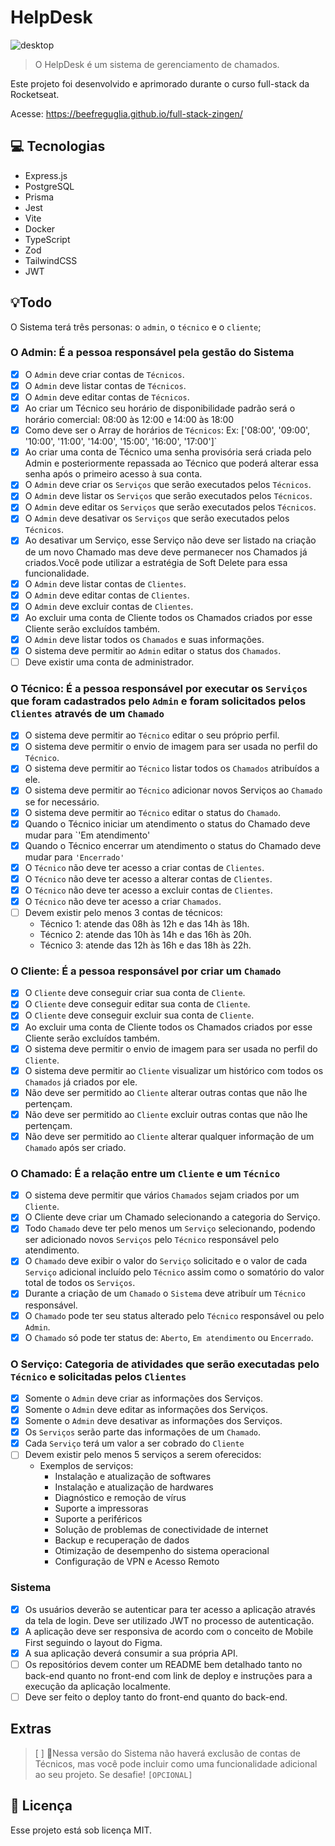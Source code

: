 # HelpDesk

<img src="./assets/desktop.png" alt="desktop">

> O HelpDesk é um sistema de gerenciamento de chamados.

Este projeto foi desenvolvido e aprimorado durante o curso full-stack da Rocketseat.

Acesse:
https://beefreguglia.github.io/full-stack-zingen/

## 💻 Tecnologias

- Express.js
- PostgreSQL
- Prisma
- Jest
- Vite
- Docker
- TypeScript
- Zod
- TailwindCSS
- JWT

## 💡Todo

O Sistema terá três personas: o `admin`, o `técnico` e o `cliente`;

### O **Admin**: É a pessoa responsável pela gestão do Sistema

- [x] O `Admin` deve criar contas de `Técnicos`.
- [x] O `Admin` deve listar contas de `Técnicos`.
- [x] O `Admin` deve editar contas de `Técnicos`.
- [x] Ao criar um Técnico seu horário de disponibilidade padrão será o horário comercial: 08:00 às 12:00 e 14:00 às 18:00
- [x] Como deve ser o Array de horários de `Técnicos`: Ex: ['08:00', '09:00', '10:00', '11:00', '14:00', '15:00', '16:00', '17:00']`
- [x] Ao criar uma conta de Técnico uma senha provisória será criada pelo Admin e posteriormente repassada ao Técnico que poderá alterar essa senha após o primeiro acesso à sua conta.
- [x] O `Admin` deve criar os `Serviços` que serão executados pelos `Técnicos`.
- [x] O `Admin` deve listar os `Serviços` que serão executados pelos `Técnicos`.
- [x] O `Admin` deve editar os `Serviços` que serão executados pelos `Técnicos`.
- [x] O `Admin` deve desativar os `Serviços` que serão executados pelos `Técnicos`.
- [x] Ao desativar um Serviço, esse Serviço não deve ser listado na criação de um novo Chamado mas deve deve permanecer nos Chamados já criados.Você pode utilizar a estratégia de Soft Delete para essa funcionalidade.
- [x] O `Admin` deve listar contas de `Clientes`.
- [x] O `Admin` deve editar contas de `Clientes`.
- [x] O `Admin` deve excluir contas de `Clientes`.
- [x] Ao excluir uma conta de Cliente todos os Chamados criados por esse Cliente serão excluídos também.
- [x] O `Admin` deve listar todos os `Chamados` e suas informações.
- [x] O sistema deve permitir ao `Admin` editar o status dos `Chamados`.
- [ ]  Deve existir uma conta de administrador.

### O **Técnico**: É a pessoa responsável por executar os `Serviços` que foram cadastrados pelo `Admin` e foram solicitados pelos `Clientes` através de um `Chamado`

- [x] O sistema deve permitir ao `Técnico` editar o seu próprio perfil.
- [x] O sistema deve permitir o envio de imagem para ser usada no perfil do `Técnico`.
- [x] O sistema deve permitir ao `Técnico` listar todos os `Chamados` atribuídos a ele.
- [x] O sistema deve permitir ao `Técnico` adicionar novos Serviços ao `Chamado` se for necessário.
- [x] O sistema deve permitir ao `Técnico` editar o status do `Chamado`.
- [x] Quando o Técnico iniciar um atendimento o status do Chamado deve mudar para `'Em atendimento'
- [x] Quando o Técnico encerrar um atendimento o status do Chamado deve mudar para `'Encerrado'`
- [x] O `Técnico` não deve ter acesso a criar contas de `Clientes`.
- [x] O `Técnico` não deve ter acesso a alterar contas de `Clientes`.
- [x] O `Técnico` não deve ter acesso a excluir contas de `Clientes`.
- [x] O `Técnico` não deve ter acesso a criar `Chamados`.
- [ ]  Devem existir pelo menos 3 contas de técnicos:
    - Técnico 1: atende das 08h às 12h e das 14h às 18h.
    - Técnico 2: atende das 10h às 14h e das 16h às 20h.
    - Técnico 3: atende das 12h às 16h e das 18h às 22h.

### O **Cliente**: É a pessoa responsável por criar um `Chamado`

- [x] O `Cliente` deve conseguir criar sua conta de `Cliente`.
- [x] O `Cliente` deve conseguir editar sua conta de `Cliente`.
- [x] O `Cliente` deve conseguir excluir sua conta de `Cliente`.
- [x] Ao excluir uma conta de Cliente todos os Chamados criados por esse Cliente serão excluídos também.
- [x] O sistema deve permitir o envio de imagem para ser usada no perfil do `Cliente`.
- [x] O sistema deve permitir ao `Cliente` visualizar um histórico com todos os `Chamados` já criados por ele.
- [x] Não deve ser permitido ao `Cliente` alterar outras contas que não lhe pertençam.
- [x] Não deve ser permitido ao `Cliente` excluir outras contas que não lhe pertençam.
- [x] Não deve ser permitido ao `Cliente` alterar qualquer informação de um `Chamado` após ser criado.

### O **Chamado**: É a relação entre um `Cliente` e um `Técnico`

- [x] O sistema deve permitir que vários `Chamados` sejam criados por um `Cliente`.
- [x] O Cliente deve criar um Chamado selecionando a categoria do Serviço.
- [x] Todo `Chamado` deve ter pelo menos um `Serviço` selecionando, podendo ser adicionado novos `Serviços` pelo `Técnico` responsável pelo atendimento.
- [x] O `Chamado` deve exibir o valor do `Serviço` solicitado e o valor de cada `Serviço` adicional incluído pelo `Técnico` assim como o somatório do valor total de todos os `Serviços`.
- [x] Durante a criação de um `Chamado` o `Sistema` deve atribuír um `Técnico` responsável.
- [x] O `Chamado` pode ter seu status alterado pelo `Técnico` responsável ou pelo `Admin`.
- [x] O `Chamado` só pode ter status de: `Aberto`, `Em atendimento` ou `Encerrado`.

### O Serviço: Categoria de atividades que serão executadas pelo `Técnico` e solicitadas pelos `Clientes`

- [x] Somente o `Admin` deve criar as informações dos Serviços.
- [x] Somente o `Admin` deve editar as informações dos Serviços.
- [x] Somente o `Admin` deve desativar as informações dos Serviços.
- [x] Os `Serviços` serão parte das informações de um `Chamado`.
- [x] Cada `Serviço` terá um valor a ser cobrado do `Cliente`
- [ ]  Devem existir pelo menos 5 serviços a serem oferecidos:
    - Exemplos de serviços:
        - Instalação e atualização de softwares
        - Instalação e atualização de hardwares
        - Diagnóstico e remoção de vírus
        - Suporte a impressoras
        - Suporte a periféricos
        - Solução de problemas de conectividade de internet
        - Backup e recuperação de dados
        - Otimização de desempenho do sistema operacional
        - Configuração de VPN e Acesso Remoto

### Sistema

- [x]  Os usuários deverão se autenticar para ter acesso a aplicação através da tela de login. Deve ser utilizado JWT no processo de autenticação.
- [x]  A aplicação deve ser responsiva de acordo com o conceito de Mobile First seguindo o layout do Figma.
- [x]  A sua aplicação deverá consumir a sua própria API.
- [ ]  Os repositórios devem conter um README bem detalhado tanto no back-end quanto no front-end com link de deploy e instruções para a execução da aplicação localmente.
- [ ]  Deve ser feito o deploy tanto do front-end quanto do back-end.

## Extras
> [ ] 🚩Nessa versão do Sistema não haverá exclusão de contas de Técnicos, mas você pode incluir como uma funcionalidade adicional ao seu projeto. Se desafie! `[OPCIONAL]`

## 📝 Licença

Esse projeto está sob licença MIT.

